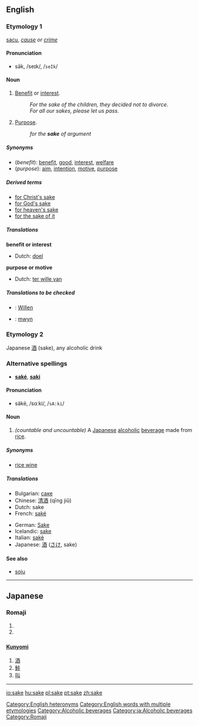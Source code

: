 {{See|Sake}}
==English==

{{rank|wouldn't|success|instance|906|sake|justice|offer|promise}}

===Etymology 1===
{{OE.}} [[sacu]], ''[[cause]] or [[crime]]''

====Pronunciation====
*sāk, /seɪk/, /<tt>seIk</tt>/

====Noun====
{{en-noun|sake|sakes}}

#[[benefit|Benefit]] or [[interest]].
#:''For the sake of the children, they decided not to divorce.''
#:''For all our sakes, please let us pass.''
#[[purpose|Purpose]].
#:''for the '''sake''' of argument''

=====Synonyms=====
*(''benefit''): [[benefit]], [[good]], [[interest]], [[welfare]]
*(''purpose''): [[aim]], [[intention]], [[motive]], [[purpose]]

=====Derived terms=====
*[[for Christ's sake]]
*[[for God's sake]]
*[[for heaven's sake]]
*[[for the sake of it]]

=====Translations=====
'''benefit or interest'''
{{top}}
*Dutch: [[doel]] {{n}}
{{mid}}
{{bottom}}

'''purpose or motive'''
{{top}}
*Dutch: [[ter wille van]]
{{mid}}
{{bottom}}

=====Translations to be checked=====
<!--Remove this section once all of the translations below have been moved into the tables above.-->
{{checktrans}}

*{{ttbc|German}}: [[Willen]] {{m}} 
*{{ttbc|Welsh}}: [[mwyn]]

===Etymology 2===
Japanese [[酒]] (sake), any alcoholic drink

===Alternative spellings===
*'''[[saké]]''', '''[[saki]]'''

====Pronunciation====
*säkē, /sɑːki/, /<tt>sA:ki</tt>/

====Noun====
{{en-noun|sake|sakes}}
{{wikipedia}}
#''(countable and uncountable)'' A [[Japanese]] [[alcoholic]] [[beverage]] made from [[rice]].

=====Synonyms=====
*[[rice wine]]

=====Translations=====
{{top}}
*Bulgarian: [[саке]] {{n}}
*Chinese: [[清酒]] (qīng jiǔ)
*Dutch: sake {{m}}
*French: [[saké]] {{m}}
{{mid}}
*German: [[Sake]] {{m}}
*Icelandic: [[sake]]
*Italian: [[sakè]] {{m}}
*Japanese: [[酒]] ([[さけ]], sake)
{{bottom}}

====See also====
*[[soju]]

[[Category:English heteronyms]]
[[Category:English words with multiple etymologies]]
[[Category:Alcoholic beverages]]

----

==Japanese==
===Romaji===
{{romaji|さけ}}
# {{japdef|酒|sake, [[alcohol]]-based [[beverage]]}}
# {{japdef|鮭|salmon}}

==={{Kanji reading}}===
====[[Kunyomi]]====
# [[酒]]
# [[鮭]]
# [[叫]]


[[Category:ja:Alcoholic beverages]]
[[Category:Romaji]]

----

[[io:sake]]
[[hu:sake]]
[[pl:sake]]
[[pt:sake]]
[[zh:sake]]